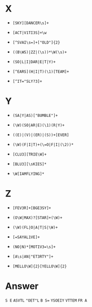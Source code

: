 # X
  
  * `[SKY][DANCER\s]+`
  
  * `[ACT|V1TI3S]+\w`
  
  * `[^SVAI\s=]+["OLD"]{2}`
  
  * `((B\WS)|ZZ|(\s))*\W(\s)+`
  
  * `(SO|L|I|DAR|E|T|Y)+`
  
  * `[^EARS](H|I|T)(\1)[TEAM]+`
  
  * `[^IT="SLY?3]+`
  
# Y

  * `(SA|Y|AS)["BUMBLE"]+`
  
  * `(\W)(SO|AR|E)(\1)(R|Y)+`
  
  * `((E)|(V)|(ER)|(S))+[EVER]`
  
  * `(\W)(F|I|T)+(\=O|F|I|(\2))*`
  
  * `[CLU3][TRIE\W]+`
  
  * `[BLU3][\sKIES]*`
  
  * `\W[IAMFLYING]*`
  
# Z

  * `[FEV3R]+[BGE3SY]+`
  
  * `(O\W|MAX)?[STAR]+(\W)+`
  
  * `(\W)(FL|O|A|T|S|\W)+`
  
  * `[=SAYAL1VE]+`
  
  * `(NO|N)*[MOTIV3=\s]+`
  
  * `[A\s|AN|"ET3RTY"]+`
  
  * `[MELLO\W]{2}[YELLO\W]{2}`
  
# Answer

`S E `
`ASVTL`
`"OET"L`
`B S=   `
`YSOEIY`
`VTTEM`
`FR A`